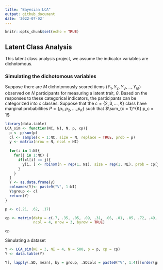 ```yaml
---
title: "Bayesian LCA"
output: github_document
date: '2022-07-02'
---
```


```r
knitr::opts_chunk$set(echo = TRUE)
```

## Latent Class Analysis

This latent class analysis project, we assume the indicator variables are dichotomous. 

### Simulating the dichotomous variables
Suppose there are $M$ dichotomously scored items $(Y_1, Y_2, Y_3, \ldots, Y_M)$ observed on $N$ participants for measuring a latent trait, $\theta$. Based on the responses to these categorical indicators, the participants can be categorized into $c$ classes. 
Suppose that the $c = \{2, 3, \dots, K\}$ class have marginal probabilities $P = \{p_1, p_2, \ldots, p_K \}$ such that $\sum_{c = 1}^{K} p_c = 1$

```r
library(data.table)
LCA_sim <- function(NC, NI, N, p, cp){
  p <- p/sum(p)
  cl <- sample(x = 1:NC, size = N, replace = TRUE, prob = p)
  y <- matrix(nrow = N, ncol = NI)
  
  for(i in 1:N){
    for(j in 1:NC) {
      if(cl[i] == j){
        y[i, ] <- rbinom(n = rep(1, NI), size = rep(1, NI), prob = cp[j,])
      }
    }
  }
  Y <- as.data.frame(y)
  colnames(Y)<- paste0("V", 1:NI)
  Y$group <- cl
  return(Y)
}

p <- c(.21, .62, .17)

cp <- matrix(data = c(.7, .35, .05, .09, .31, .06, .01, .05, .72, .49, .3, .62), 
             ncol = 4, nrow = 3, byrow = TRUE)

cp
```

Simulating a dataset 
```r
Y <- LCA_sim(NC = 3, NI = 4, N = 500, p = p, cp = cp)
Y <- data.table(Y)

Y[, lapply(.SD, mean), by = group, .SDcols = paste0("V", 1:4)][order(group),]
```
